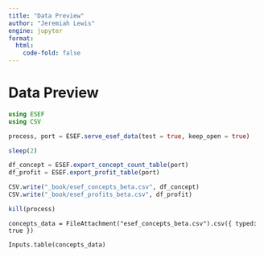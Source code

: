 ```yaml
---
title: "Data Preview"
author: "Jeremiah Lewis"
engine: jupyter
format:
  html:
    code-fold: false
---
```


# Data Preview

```julia
using ESEF
using CSV

process, port = ESEF.serve_esef_data(test = true, keep_open = true)

sleep(2)

df_concept = ESEF.export_concept_count_table(port)
df_profit = ESEF.export_profit_table(port)

CSV.write("_book/esef_concepts_beta.csv", df_concept)
CSV.write("_book/esef_profits_beta.csv", df_profit)

kill(process)
```


```ojs
concepts_data = FileAttachment("esef_concepts_beta.csv").csv({ typed: true })
```


```ojs
Inputs.table(concepts_data)
```
